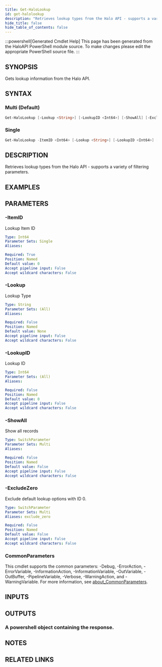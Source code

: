 ```yaml
---
title: Get-HaloLookup
id: get-halolookup
description: "Retrieves lookup types from the Halo API - supports a variety of filtering parameters."
hide_title: false
hide_table_of_contents: false
---
```


:::powershell[Generated Cmdlet Help]
This page has been generated from the HaloAPI PowerShell module source. To make changes please edit the appropriate PowerShell source file.
:::

## SYNOPSIS

Gets lookup information from the Halo API.

## SYNTAX

### Multi (Default)

```powershell
Get-HaloLookup [-Lookup <String>] [-LookupID <Int64>] [-ShowAll] [-ExcludeZero] [<CommonParameters>]
```

### Single

```powershell
Get-HaloLookup -ItemID <Int64> [-Lookup <String>] [-LookupID <Int64>] [<CommonParameters>]
```

## DESCRIPTION

Retrieves lookup types from the Halo API - supports a variety of filtering parameters.

## EXAMPLES

## PARAMETERS

### -ItemID

Lookup Item ID

```yaml
Type: Int64
Parameter Sets: Single
Aliases:

Required: True
Position: Named
Default value: 0
Accept pipeline input: False
Accept wildcard characters: False
```

### -Lookup

Lookup Type

```yaml
Type: String
Parameter Sets: (All)
Aliases:

Required: False
Position: Named
Default value: None
Accept pipeline input: False
Accept wildcard characters: False
```

### -LookupID

Lookup ID

```yaml
Type: Int64
Parameter Sets: (All)
Aliases:

Required: False
Position: Named
Default value: 0
Accept pipeline input: False
Accept wildcard characters: False
```

### -ShowAll

Show all records

```yaml
Type: SwitchParameter
Parameter Sets: Multi
Aliases:

Required: False
Position: Named
Default value: False
Accept pipeline input: False
Accept wildcard characters: False
```

### -ExcludeZero

Exclude default lookup options with ID 0.

```yaml
Type: SwitchParameter
Parameter Sets: Multi
Aliases: exclude_zero

Required: False
Position: Named
Default value: False
Accept pipeline input: False
Accept wildcard characters: False
```

### CommonParameters

This cmdlet supports the common parameters: -Debug, -ErrorAction, -ErrorVariable, -InformationAction, -InformationVariable, -OutVariable, -OutBuffer, -PipelineVariable, -Verbose, -WarningAction, and -WarningVariable. For more information, see [about_CommonParameters](http://go.microsoft.com/fwlink/?LinkID=113216).

## INPUTS


## OUTPUTS

### A powershell object containing the response.

## NOTES

## RELATED LINKS
